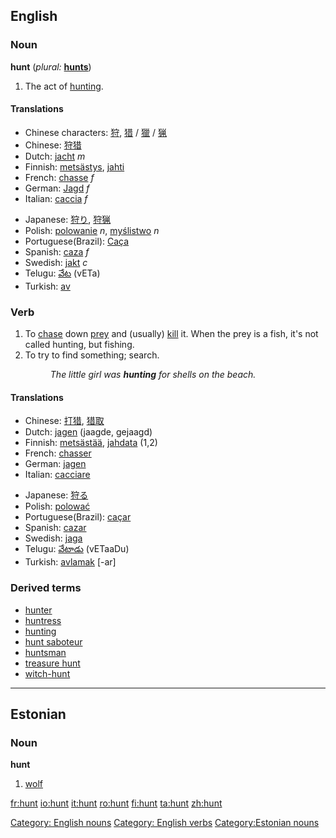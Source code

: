{{See|Hunt}}
==English==

===Noun===
'''hunt''' (''plural:'' '''[[hunts]]''')

# The act of [[hunting]].

====Translations====
{{top}}
*Chinese characters: [[狩]], [[猎]] / [[獵]] / [[猟]]
*Chinese: [[狩猎]]
*Dutch: [[jacht]] ''m''
*Finnish: [[metsästys]], [[jahti]]
*French: [[chasse]] ''f''
*German: [[Jagd]] ''f''
*Italian: [[caccia]] ''f''
{{mid}}
*Japanese: [[狩り]], [[狩猟]]
*Polish: [[polowanie]] ''n'', [[myślistwo]] ''n''
*Portuguese(Brazil): [[Caça]]
*Spanish: [[caza]] ''f''
*Swedish: [[jakt]] ''c''
*Telugu: [[వేట]] (vETa)
*Turkish: [[av]]
{{bottom}}

===Verb===
{{en-infl-reg-consonant|hunt||}}

#To [[chase]] down [[prey]] and (usually) [[kill]] it. When the prey is a fish, it's not called hunting, but fishing.
#To try to find something; search.
#: ''The little girl was '''hunting''' for shells on the beach.''

====Translations====
{{top}}
*Chinese: [[打猎]], [[猎取]]
*Dutch: [[jagen]] (jaagde, gejaagd)
*Finnish: [[metsästää]], [[jahdata]] (1,2)
*French: [[chasser]]
*German: [[jagen]]
*Italian: [[cacciare]]
{{mid}}
*Japanese: [[狩る]]
*Polish: [[polować]]
*Portuguese(Brazil): [[caçar]]
*Spanish: [[cazar]]
*Swedish: [[jaga]]
*Telugu: [[వేటాడు]] (vETaaDu)
*Turkish: [[avlamak]] [-ar]
{{bottom}}

===Derived terms===
*[[hunter]]
*[[huntress]]
*[[hunting]]
*[[hunt saboteur]]
*[[huntsman]]
*[[treasure hunt]]
*[[witch-hunt]]

[[Category: English nouns]]
[[Category: English verbs]]

----

==Estonian==
===Noun===
'''hunt'''

# [[wolf]]

[[Category:Estonian nouns]]

[[fr:hunt]]
[[io:hunt]]
[[it:hunt]]
[[ro:hunt]]
[[fi:hunt]]
[[ta:hunt]]
[[zh:hunt]]